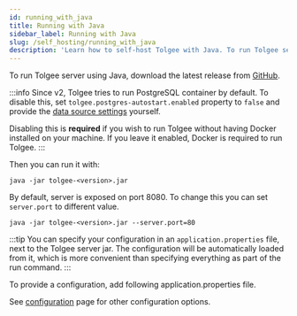 ```yaml
---
id: running_with_java
title: Running with Java
sidebar_label: Running with Java
slug: /self_hosting/running_with_java
description: 'Learn how to self-host Tolgee with Java. To run Tolgee server using Java download the latest release from github.'
---
```


To run Tolgee server using Java, download the latest release from [GitHub](https://github.com/tolgee/tolgee-platform/releases).

:::info
Since v2, Tolgee tries to run PostgreSQL container by default.
To disable this, set `tolgee.postgres-autostart.enabled` property to `false` and provide
the [data source settings](configuration#spring-_-datasource) yourself.

Disabling this is **required** if you wish to run Tolgee without having Docker installed on your machine. If you leave
it enabled, Docker is required to run Tolgee.
:::

Then you can run it with:

```
java -jar tolgee-<version>.jar
```

By default, server is exposed on port 8080. To change this you can set `server.port` to different value.

```
java -jar tolgee-<version>.jar --server.port=80
```

:::tip
You can specify your configuration in an `application.properties` file, next to the Tolgee server jar. The configuration
will be automatically loaded from it, which is more convenient than specifying everything as part of the run command.
:::

To provide a configuration, add following application.properties file.


<ExamplePropertiesConfig />

See [configuration](configuration?config-format=properties) page for other configuration options.
